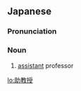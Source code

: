 ==Japanese==
{{ja-kanjitab|じょ|きょう|じゅ|yomi=on}}

===Pronunciation===
{{ja-pron|じょきょうじゅ|y=o}}

===Noun===
{{ja-noun|じょきょうじゅ}}

# [[assistant]] professor

[[lo:助教授]]